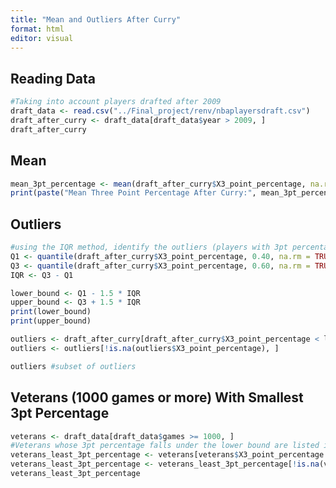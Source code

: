 ```yaml
---
title: "Mean and Outliers After Curry"
format: html
editor: visual
---
```


## Reading Data

```r
#Taking into account players drafted after 2009
draft_data <- read.csv("../Final_project/renv/nbaplayersdraft.csv")
draft_after_curry <- draft_data[draft_data$year > 2009, ]
draft_after_curry

```

## Mean

```r
mean_3pt_percentage <- mean(draft_after_curry$X3_point_percentage, na.rm = TRUE)
print(paste("Mean Three Point Percentage After Curry:", mean_3pt_percentage))
```

## Outliers

```r
#using the IQR method, identify the outliers (players with 3pt percentage less than the lower bound or greater than upper bound)
Q1 <- quantile(draft_after_curry$X3_point_percentage, 0.40, na.rm = TRUE)
Q3 <- quantile(draft_after_curry$X3_point_percentage, 0.60, na.rm = TRUE)
IQR <- Q3 - Q1

lower_bound <- Q1 - 1.5 * IQR
upper_bound <- Q3 + 1.5 * IQR
print(lower_bound)
print(upper_bound)

outliers <- draft_after_curry[draft_after_curry$X3_point_percentage < lower_bound | draft_after_curry$X3_point_percentage > upper_bound, ]
outliers <- outliers[!is.na(outliers$X3_point_percentage), ]

outliers #subset of outliers
```

## Veterans (1000 games or more) With Smallest 3pt Percentage

```r
veterans <- draft_data[draft_data$games >= 1000, ]
#Veterans whose 3pt percentage falls under the lower bound are listed in the veterans_least_3pt_percentage subset
veterans_least_3pt_percentage <- veterans[veterans$X3_point_percentage < lower_bound, ]
veterans_least_3pt_percentage <- veterans_least_3pt_percentage[!is.na(veterans_least_3pt_percentage$X3_point_percentage), ]
veterans_least_3pt_percentage
```
